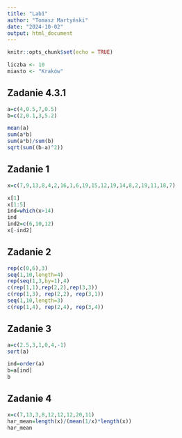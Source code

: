 ---
title: "Lab1"
author: "Tomasz Martyński"
date: "2024-10-02"
output: html_document
---

```{r setup, include=FALSE}
knitr::opts_chunk$set(echo = TRUE)
```

```{r}
liczba <- 10
miasto <- "Kraków"
```

## Zadanie 4.3.1

```{r}
a=c(4,0.5,7,0.5)
b=c(2,0.1,3,5.2)

mean(a)
sum(a*b)
sum(a*b)/sum(b)
sqrt(sum((b-a)^2))
```

## Zadanie 1

```{r}
x=c(7,9,13,8,4,2,16,1,6,19,15,12,19,14,8,2,19,11,18,7)

x[1]
x[1:5]
ind=which(x>14)
ind
ind2=c(6,10,12)
x[-ind2]
```

## Zadanie 2

```{r}
rep(c(0,6),3)
seq(1,10,length=4)
rep(seq(1,3,by=1),4)
c(rep(1,1),rep(2,2),rep(3,3))
c(rep(1,3), rep(2,2), rep(3,1))
seq(1,10,length=3)
c(rep(1,4), rep(2,4), rep(3,4))
```

## Zadanie 3

```{r}
a=c(2.5,3,1,0,4,-1)
sort(a)

ind=order(a)
b=a[ind]
b
```

## Zadanie 4

```{r}
x=c(7,13,3,8,12,12,12,20,11)
har_mean=length(x)/(mean(1/x)*length(x))
har_mean
```
